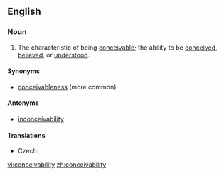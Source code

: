 ==English==

===Noun===
{{en-noun|conceivabilities}}

# The characteristic of being [[conceivable]]; the ability to be [[conceive]]d, [[believe]]d, or [[understand|understood]].

====Synonyms====
* [[conceivableness]] (more common)

====Antonyms====
* [[inconceivability]]

====Translations====
{{trans-top|the characteristic of being conceivable; the ability to be conceived, believed, or understood}}
* Czech: {{t-|cs|myslitelnost|f}}
{{trans-mid}}
{{trans-bottom}}

[[vi:conceivability]]
[[zh:conceivability]]
